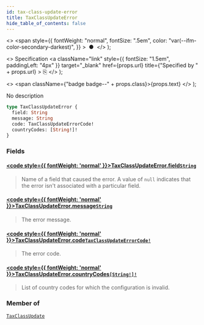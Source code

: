```yaml
---
id: tax-class-update-error
title: TaxClassUpdateError
hide_table_of_contents: false
---
```


  <>
    <span
      style={{
        fontWeight: "normal",
        fontSize: ".5em",
        color: "var(--ifm-color-secondary-darkest)",
      }}
    >
      &nbsp;●&nbsp;
    </span>
  </>
);

  <>
    Specification
    <a
      className="link"
      style={{ fontSize: "1.5em", paddingLeft: "4px" }}
      target="\_blank"
      href={props.url}
      title={"Specified by " + props.url}
    >
      ⎘
    </a>
  </>
);

  <>
    <span className={"badge badge--" + props.class}>{props.text}</span>
  </>
);

No description

```graphql
type TaxClassUpdateError {
  field: String
  message: String
  code: TaxClassUpdateErrorCode!
  countryCodes: [String!]!
}
```

### Fields

#### [<code style={{ fontWeight: 'normal' }}>TaxClassUpdateError.<b>field</b></code>](#)<Bullet />[`String`](../../../api-reference/miscellaneous/scalars/string) <Badge class="secondary" text="scalar"/>

> Name of a field that caused the error. A value of `null` indicates that the error isn't associated with a particular field.

#### [<code style={{ fontWeight: 'normal' }}>TaxClassUpdateError.<b>message</b></code>](#)<Bullet />[`String`](../../../api-reference/miscellaneous/scalars/string) <Badge class="secondary" text="scalar"/>

> The error message.

#### [<code style={{ fontWeight: 'normal' }}>TaxClassUpdateError.<b>code</b></code>](#)<Bullet />[`TaxClassUpdateErrorCode!`](../../../api-reference/taxes/enums/tax-class-update-error-code) <Badge class="secondary" text="non-null"/> <Badge class="secondary" text="enum"/>

> The error code.

#### [<code style={{ fontWeight: 'normal' }}>TaxClassUpdateError.<b>countryCodes</b></code>](#)<Bullet />[`[String!]!`](../../../api-reference/miscellaneous/scalars/string) <Badge class="secondary" text="non-null"/> <Badge class="secondary" text="scalar"/>

> List of country codes for which the configuration is invalid.

### Member of

[`TaxClassUpdate`](../../../api-reference/taxes/objects/tax-class-update) <Badge class="secondary" text="object"/>
